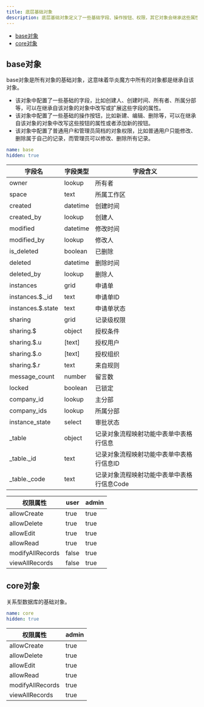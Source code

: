 ```yaml
---
title: 底层基础对象
description: 底层基础对象定义了一些基础字段、操作按钮、权限，其它对象会继承这些属性配置。
---
```


- [base对象](#base对象)
- [core对象](#core对象)

## base对象
base对象是所有对象的基础对象，这意味着华炎魔方中所有的对象都是继承自该对象。

- 该对象中配置了一些基础的字段，比如创建人、创建时间、所有者、所属分部等，可以在继承自该对象的对象中改写或扩展这些字段的属性。
- 该对象中配置了一些基础的操作按钮，比如新建、编辑、删除等，可以在继承自该对象的对象中改写这些按钮的属性或者添加新的按钮。
- 该对象中配置了普通用户和管理员简档的对象权限，比如普通用户只能修改、删除属于自己的记录，而管理员可以修改、删除所有记录。

```yaml
name: base
hidden: true
```


| 字段名 | 字段类型 | 字段含义 |
|----|----|----|
| owner | lookup | 所有者 |
| space | text | 所属工作区 |
| created | datetime | 创建时间 |
| created_by | lookup | 创建人 |
| modified | datetime | 修改时间 |
| modified_by | lookup | 修改人 |
| is_deleted | boolean | 已删除 |
| deleted | datetime | 删除时间 |
| deleted_by | lookup | 删除人 |
| instances | grid | 申请单 |
| instances.$._id | text | 申请单ID |
| instances.$.state | text | 申请单状态 |
| sharing | grid | 记录级权限 |
| sharing.$ | object | 授权条件 |
| sharing.$.u | [text] | 授权用户 |
| sharing.$.o | [text] | 授权组织 |
| sharing.$.r | text | 来自规则 |
| message_count | number | 留言数 |
| locked | boolean | 已锁定 |
| company_id | lookup | 主分部 |
| company_ids | lookup | 所属分部 |
| instance_state | select | 审批状态 |
| _table | object | 记录对象流程映射功能中表单中表格行信息 |
| _table._id | text | 记录对象流程映射功能中表单中表格行信息ID |
| _table._code | text | 记录对象流程映射功能中表单中表格行信息Code |



| 权限属性 | user | admin |
|----|----|----|
| allowCreate | true | true |
| allowDelete | true | true |
| allowEdit | true | true |
| allowRead | true | true |
| modifyAllRecords | false | true |
| viewAllRecords | false | true |


## core对象

关系型数据库的基础对象。

```yaml
name: core
hidden: true
```



| 权限属性 | admin |
|----|----|
| allowCreate| true |
| allowDelete| true |
| allowEdit| true |
| allowRead| true |
| modifyAllRecords| true |
| viewAllRecords| true |